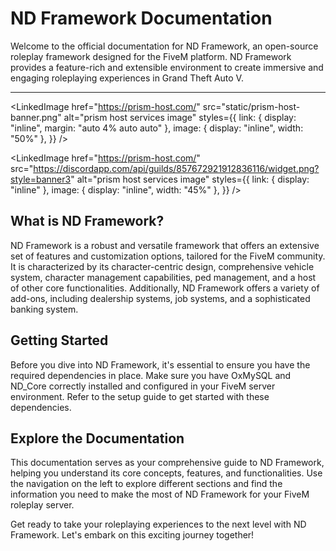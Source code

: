 
# ND Framework Documentation
Welcome to the official documentation for ND Framework, an open-source roleplay framework designed for the FiveM platform. ND Framework provides a feature-rich and extensible environment to create immersive and engaging roleplaying experiences in Grand Theft Auto V.

---

<LinkedImage
    href="https://prism-host.com/"
    src="static/prism-host-banner.png"
    alt="prism host services image"
    styles={{
        link: {
            display: "inline",
            margin: "auto 4% auto auto"
        },
        image: {
            display: "inline",
            width: "50%"
        },
    }}
/>

<LinkedImage
    href="https://prism-host.com/"
    src="https://discordapp.com/api/guilds/857672921912836116/widget.png?style=banner3"
    alt="prism host services image"
    styles={{
        link: {
            display: "inline"
        },
        image: {
            display: "inline",
            width: "45%"
        },
    }}
/>

## What is ND Framework?
ND Framework is a robust and versatile framework that offers an extensive set of features and customization options, tailored for the FiveM community. It is characterized by its character-centric design, comprehensive vehicle system, character management capabilities, ped management, and a host of other core functionalities. Additionally, ND Framework offers a variety of add-ons, including dealership systems, job systems, and a sophisticated banking system.

## Getting Started
Before you dive into ND Framework, it's essential to ensure you have the required dependencies in place. Make sure you have OxMySQL and ND_Core correctly installed and configured in your FiveM server environment. Refer to the setup guide to get started with these dependencies.

## Explore the Documentation
This documentation serves as your comprehensive guide to ND Framework, helping you understand its core concepts, features, and functionalities. Use the navigation on the left to explore different sections and find the information you need to make the most of ND Framework for your FiveM roleplay server.

Get ready to take your roleplaying experiences to the next level with ND Framework. Let's embark on this exciting journey together!
